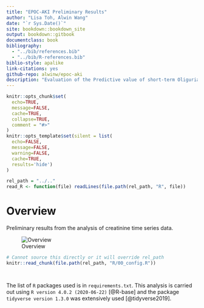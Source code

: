 ```yaml
---
title: "EPOC-AKI Preliminary Results"
author: "Lisa Toh, Alwin Wang"
date: "`r Sys.Date()`"
site: bookdown::bookdown_site
output: bookdown::gitbook
documentclass: book
bibliography:
  - "../bib/references.bib"
  - "../bib/R-references.bib"
biblio-style: apalike
link-citations: yes
github-repo: alwinw/epoc-aki
description: "Evaluation of the Predictive value of short-term Oliguria and minor Creatinine increases for Acute Kidney Injury in ICU"
---
```


```r
knitr::opts_chunk$set(
  echo=TRUE,
  message=FALSE,
  cache=TRUE,
  collapse=TRUE,
  comment = "#>"
)
knitr::opts_template$set(silent = list(
  echo=FALSE,
  message=FALSE,
  warning=FALSE,
  cache=TRUE,
  results='hide')
)

rel_path = "../.."
read_R <- function(file) readLines(file.path(rel_path, "R", file))
```

<!-- Consider using CSS to add in epoc-aki logo -->

# Overview{-}

Preliminary results from the analysis of creatinine time series data.

<!-- FIXME this should work fine using a local image!! Maybe html file in sub folder?? -->
![Overview](https://raw.githubusercontent.com/alwinw/epoc-aki/master/doc/images/overview.png)


```r
# Cannot source this directly or it will override rel_path
knitr::read_chunk(file.path(rel_path, "R/00_config.R"))
```

```r
```

```r
```

The list of `R` packages used is in `requirements.txt`.  This analysis is carried out using `R version 4.0.2 (2020-06-22)` [@R-base] and the package `tidyverse version 1.3.0` was extensively used [@tidyverse2019].

